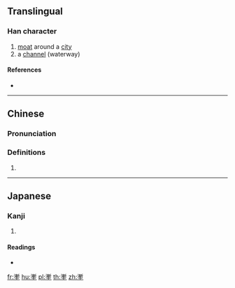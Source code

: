 ==Translingual==

===Han character===
{{Han char|rn=32|rad=土|as=14|sn=17|four=|canj=ELG,XELG|ids=⿱漸土}}

# [[moat]] around a [[city]]
# a [[channel]] (waterway)

====References====
* {{Han ref|kx=0240.310|dkj=05542|dj=0480.190|hdz=10497.080|uh=58CD|ud=22733}}

----

==Chinese==
{{zh-forms}}

===Pronunciation===
{{zh-pron
|m=qiàn
|c=cim3
|mc=y
|oc=y
|ma=
|cat=n
}}

===Definitions===
# {{rfdef|lang=zh}}

----

==Japanese==

===Kanji===
{{ja-kanji|grade=|rs=土14}}

# {{defn|lang=ja|sort=土14}}

====Readings====
* {{ja-readings|on=[[ざん]] (zan)|kun=[[ほり]] (hori), [[あな]] (ana)}}

[[fr:壍]]
[[hu:壍]]
[[pl:壍]]
[[th:壍]]
[[zh:壍]]